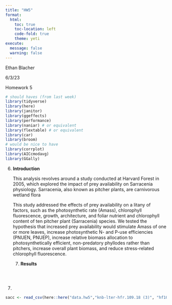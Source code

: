 ```yaml
---
title: "HW5"
format: 
  html:
    toc: true
    toc-location: left
    code-fold: true
    theme: yeti 
execute:
  message: false
  warning: false
---
```


Ethan Blacher

6/3/23

Homework 5

```r
# should haves (from last week)
library(tidyverse)
library(here)
library(janitor)
library(ggeffects)
library(performance)
library(naniar) # or equivalent
library(flextable) # or equivalent
library(car)
library(broom)
# would be nice to have
library(corrplot)
library(AICcmodavg)
library(GGally)
```

6.  **Introduction**

    This analysis revolves around a study conducted at Harvard Forest in 2005, which explored the impact of prey availability on Sarracenia physiology. Sarracenia, also known as pitcher plants, are carnivorous wetland flora

    This study addressed the effects of prey availability on a litany of factors, such as the photosynthetic rate (Amass), chlorophyll fluorescence, growth, architecture, and foliar nutrient and chlorophyll content of ten pitcher plant (Sarracenia) species. We tested the hypothesis that increased prey availability would stimulate Amass of one or more leaves, increase photosynthetic N- and P-use efficiencies (PNUEN, PNUEP), increase relative biomass allocation to photosynthetically efficient, non-predatory phyllodes rather than pitchers, increase overall plant biomass, and reduce stress-related chlorophyll fluorescence.

    7. **Results**

    ```r

    ```

    \

8.  

```r
sacc <- read_csv(here::here("data.hw5","knb-lter-hfr.109.18 (3)", "hf109-01-sarracenia.csv"))
```
